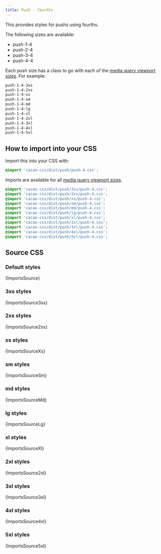 ```yaml
---
title: Push - fourths
---
```


This provides styles for pushs using fourths.

The following sizes are available:

- push-1-4
- push-2-4
- push-3-4
- push-4-4

Each push size has a class to go with each of the [media query viewport sizes](/styles/media#viewport-media-queries). For example:

```css
push-1-4-3xs
push-1-4-2xs
push-1-4-xs
push-1-4-sm
push-1-4-md
push-1-4-lg
push-1-4-xl
push-1-4-2xl
push-1-4-3xl
push-1-4-4xl
push-1-4-5xl
```

## How to import into your CSS

Import this into your CSS with:

```css
@import 'cacao-css/dist/push/push-4.css';
```

Imports are available for all [media query viewport sizes](/styles/media#viewport-media-queries).

```css
@import 'cacao-css/dist/push/3xs/push-4.css';
@import 'cacao-css/dist/push/2xs/push-4.css';
@import 'cacao-css/dist/push/xs/push-4.css';
@import 'cacao-css/dist/push/sm/push-4.css';
@import 'cacao-css/dist/push/md/push-4.css';
@import 'cacao-css/dist/push/lg/push-4.css';
@import 'cacao-css/dist/push/xl/push-4.css';
@import 'cacao-css/dist/push/2xl/push-4.css';
@import 'cacao-css/dist/push/3xl/push-4.css';
@import 'cacao-css/dist/push/4xl/push-4.css';
@import 'cacao-css/dist/push/5xl/push-4.css';
```

## Source CSS

<!-- markdownlint-disable -->

### Default styles

<CodeBlock language="css" title="push/push-4.css">{ImportsSource}</CodeBlock>

### 3xs styles

<CodeBlock language="css" title="push/3xs/push-4.css">{ImportsSource3xs}</CodeBlock>

### 2xs styles

<CodeBlock language="css" title="push/2xs/push-4.css">{ImportsSource2xs}</CodeBlock>

### xs styles

<CodeBlock language="css" title="push/xs/push-4.css">{ImportsSourceXs}</CodeBlock>

### sm styles

<CodeBlock language="css" title="push/sm/push-4.css">{ImportsSourceSm}</CodeBlock>

### md styles

<CodeBlock language="css" title="push/md/push-4.css">{ImportsSourceMd}</CodeBlock>

### lg styles

<CodeBlock language="css" title="push/lg/push-4.css">{ImportsSourceLg}</CodeBlock>

### xl styles

<CodeBlock language="css" title="push/xl/push-4.css">{ImportsSourceXl}</CodeBlock>

### 2xl styles

<CodeBlock language="css" title="push/2xl/push-4.css">{ImportsSource2xl}</CodeBlock>

### 3xl styles

<CodeBlock language="css" title="push/3xl/push-4.css">{ImportsSource3xl}</CodeBlock>

### 4xl styles

<CodeBlock language="css" title="push/4xl/push-4.css">{ImportsSource4xl}</CodeBlock>

### 5xl styles

<CodeBlock language="css" title="push/5xl/push-4.css">{ImportsSource5xl}</CodeBlock>
